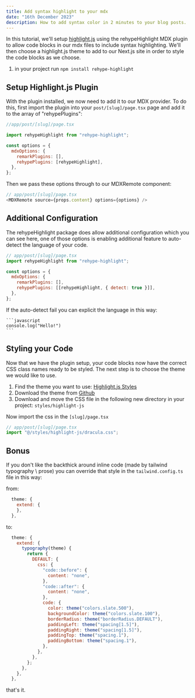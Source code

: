 ```yaml
---
title: Add syntax highlight to your mdx
date: "16th December 2023"
description: How to add syntax color in 2 minutes to your blog posts.
---
```


In this tutorial, we'll setup [highlight.js](https://github.com/rehypejs/rehype-highlight) using the rehypeHighlight MDX plugin to allow code blocks in our mdx files to include syntax highlighting. We'll then choose a highlight.js theme to add to our Next.js site in order to style the code blocks as we choose.

1. in your project run `npm install rehype-highlight`

## Setup Highlight.js Plugin

With the plugin installed, we now need to add it to our MDX provider. To do this, first import the plugin into your `post/[slug]/page.tsx` page and add it to the array of "rehypePlugins":

```javascript
//app/post/[slug]/page.tsx

import rehypeHighlight from "rehype-highlight";

const options = {
  mdxOptions: {
    remarkPlugins: [],
    rehypePlugins: [rehypeHighlight],
  },
};
```

Then we pass these options through to our MDXRemote component:

```javascript
// app/post/[slug]/page.tsx
<MDXRemote source={props.content} options={options} />
```

## Additional Configuration

The rehypeHighlight package does allow additional configuration which you can see here, one of those options is enabling additional feature to auto-detect the language of your code.

```javascript
// app/post/[slug]/page.tsx
import rehypeHighlight from "rehype-highlight";

const options = {
  mdxOptions: {
    remarkPlugins: [],
    rehypePlugins: [[rehypeHighlight, { detect: true }]],
  },
};
```

If the auto-detect fail you can explicit the language in this way:

````
```javascript
console.log("Hello!")
```
````

## Styling your Code

Now that we have the plugin setup, your code blocks now have the correct CSS class names ready to be styled. The next step is to choose the theme we would like to use.

1. Find the theme you want to use: [Highlight.js Styles](https://highlightjs.org/demo)
2. Download the theme from [Github](https://github.com/highlightjs/highlight.js/tree/main/src/styles)
3. Download and move the CSS file in the following new directory in your project: `styles/highlight-js`

Now import the css in the `[slug]/page.tsx`

```javascript
// app/post/[slug]/page.tsx
import "@/styles/highlight-js/dracula.css";
```

## Bonus

If you don't like the backthick around inline code (made by tailwind typography \ prose) you can override that style in the `tailwind.config.ts` file in this way:

from:

```javascript
  theme: {
    extend: {
    },
  },
```

to:

```javascript
  theme: {
    extend: {
      typography(theme) {
        return {
          DEFAULT: {
            css: {
              "code::before": {
                content: "none",
              },
              "code::after": {
                content: "none",
              },
              code: {
                color: theme("colors.slate.500"),
                backgroundColor: theme("colors.slate.100"),
                borderRadius: theme("borderRadius.DEFAULT"),
                paddingLeft: theme("spacing[1.5]"),
                paddingRight: theme("spacing[1.5]"),
                paddingTop: theme("spacing.1"),
                paddingBottom: theme("spacing.1"),
              },
            },
          },
        };
      },
    },
  },
```

that's it.
